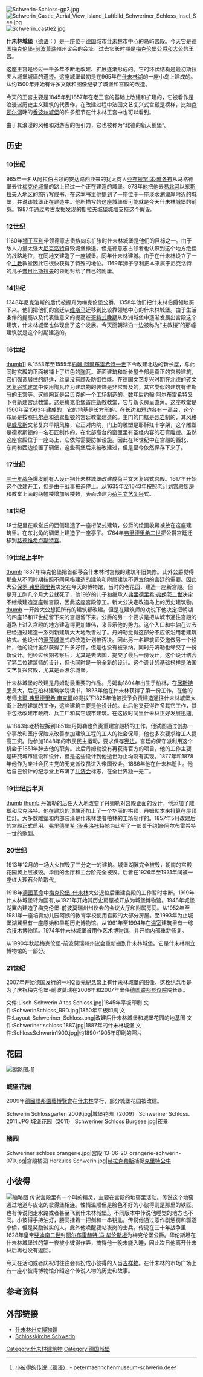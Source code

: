 {{Coord|53|37|27|N|11|25|8|E|region:DE-MV:landmark|display=title }}
[[File:Schwerin-Schloss-gp2.jpg|thumb]]
[[File:Schwerin_Castle_Aerial_View_Island_Luftbild_Schweriner_Schloss_Insel_See.jpg|thumb]]
[[File:Schwerin_castle2.jpg|thumb]]

'''什未林城堡'''（[[德语|德语]]：{{lang|de|Schweriner Schloss}}）是一座位于[[德国|德国]]城市[[什未林|什未林]]市中心的岛屿宫殿。今天它是德国[[梅克伦堡-前波莫瑞|梅克伦堡-前波莫瑞]]州州议会的会址。过去它长时期是[[奥鲍德里特王朝|梅克伦堡公爵和大公]]的王宫。

这座王宫是经过一千多年不断地改建、扩展逐渐形成的。它的环状结构是最初斯拉夫人城堡城墙的遗迹。这座城堡最初是在965年在[[什未林湖|什未林湖]]的一座小岛上建成的。从约1500年开始有许多文献和图像纪录了城堡和宫殿的改造。

今天的王宫主要是1845年到1857年在老王宫的基础上改建和扩建的，它被看作是浪漫派历史主义建筑的代表作。在改建过程中法国文艺复兴式宫殿是榜样，比如[[卢瓦尔河|卢瓦尔河]]畔的[[香波尔城堡|香波尔城堡]]的许多细节在什未林王宫中也可以看到。

由于其浪漫的风格和对游客的吸引力，它也被称为“北德的新天鹅堡”。

==历史==
===10世纪===
965年一名从阿拉伯占领的安达路西亚来的犹太商人[[亚布拉罕·本·雅各布|亚布拉罕·本·雅各布]]从马格德堡去往[[梅克伦城堡|梅克伦城堡]]的路上经过一个正在建造的城堡。973年他把他去[[易北河|易北河]]以东[[斯拉夫人|斯拉夫人]]地区的旅行写成书，在这本书里他提到了一座位于一座淡水湖湖岸附近的城堡，并说该城堡正在建造中。他所描写的这座城堡很可能就是今天什未林城堡的前身。1987年通过考古发掘发现的斯拉夫城堡城墙支持这个假设。

===12世纪===
1160年[[狮子亨利|狮子亨利]]带领德意志贵族向东扩张时什未林城堡是他们的目标之一。由于敌人力量太强大[[尼克洛特|尼克洛特]]自毁城堡撤退。但是德意志占领者也认识到这个地方绝佳的战略地位，在同地又建造了一座城堡。同年什未林建城。由于在什未林设立了一个[[主教|主教]]教堂因此它很快获得了特殊的地位。1169年狮子亨利把本来属于尼克洛特的儿子[[普日比斯拉夫_(奥鲍德里特)|普日比斯拉夫]]的领地封给了自己的附庸。

===14世纪===
1348年尼克洛斯的后代被提升为梅克伦堡公爵，1358年他们把什未林伯爵领地买下来。他们把他们的宫廷从[[维斯马|维斯马]]迁移到比较靠领地中心的什未林城堡。由于生活条件的提高以及代表性意义的提高在[[哥特式艺术|哥特式晚期]]从欧洲城堡中逐渐发展出宫殿这个建筑，什未林城堡也体现出了这个发展。今天面朝湖泊一边被称为“主教楼”的那幢建筑就是这个时期建造的。

===16世纪===
[[文件:Johannalbrechtmecklenburg.jpg|thumb]]]]
从1553年至1555年[[約翰·阿爾布雷希特一世|約翰·阿爾布雷希特一世]]下令改建北边的新长屋，与此同时宫殿的正面被铺上了红色的[[陶|陶]]瓦。正面建筑和新长屋全部是真正的宫殿建筑，它们强调居住的舒适，丝毫没有顾及防御性能。在德国[[文艺复兴|文艺复兴]]时期在北德的[[砖文艺复兴式建筑|砖文艺复兴式建筑]]中使用陶瓦作为建筑物的装饰是非常普及的，其它类似的建筑有维斯马的王宫等。这些陶瓦是[[吕贝克|吕贝克]]的一个工场制造的。数年后约翰·阿尔布雷希特又下令新建宫廷教堂。这是梅克伦堡首座[[新教|新教]]教堂，它与新长房呈直角。这座教堂是1560年至1563年建成的，它的地基是长方形的，在长边和短边各有一高台，这个布局是按照[[托尔高|托尔高]]和[[德累斯顿|德累斯顿]]的宫廷教堂建造的。主门的门框是[[砂岩|砂岩]]制的，其风格是[[威尼斯|威尼斯]]文艺复兴早期风格，它正对内院，门上的雕塑是耶稣扛十字架，这个雕塑是德累斯顿的一名石匠制作的。在北部高台的窗匣里有圣经内容的石膏雕塑。虽然这座宫殿位于一座岛上，它依然需要防御设施。因此在16世纪中在宫殿的西北、东南和西边设置了碉堡，这些碉堡后来被改建过，但是至今依然保存下来了。

===17世纪===
[[三十年战争|三十年战争]]爆发前有人设计把什未林城堡改建成荷兰文艺复兴式宫殿。1617年开始这个改建开工，但是由于战事被迫停止。从1635年至1643年按照老计划宫殿厨房和教堂上面的两幢楼增加层楼数，表面改建为[[荷兰文艺复兴|荷兰文艺复兴]]式。

===18世纪===
18世纪里在教堂丘的西侧建造了一座桁架式建筑，公爵的绘画收藏被放在这座建筑里。在东北角的碉堡上建造了一座亭子。1764年[[弗里德里希二世_(梅克伦堡-什未林)|弗里德里希二世]]把公爵宫廷迁移到[[路德维希卢斯特宫|路德维希卢斯特宫]]。

===19世纪上半叶===
[[文件:Am_Schweriner_Schloss_See_Castle_Lake.jpg|thumb]]
1837年梅克伦堡把首都移会什未林时宫殿的建筑年旧失修。此外公爵觉得那些从不同时期按照不同风格建造的建筑和附属建筑不适宜他的宫廷的需要。因此大公[[保罗·弗里德里希_(梅克伦堡-什未林)|保罗·弗里德里希]]决定在今天的博物馆，当时的老花园，建造一座新宫殿。但是开工刚几个月大公就死了，他19岁的儿子和继承人[[弗里德里希·弗朗茨二世_(梅克伦堡-什未林)|弗里德里希·弗朗茨二世]]决定不继续建造这座新宫殿，因此这座宫殿停工。新大公决定改造岛上的历史建筑物。
[[文件:Georg_Adolph_Demmler.jpg|thumb]]
一开始大公想把所有的建筑都改建。但是在建筑师{{link-de|乔治·阿道夫·丹姆勒|Georg Adolf Demmler}}的劝说下他决定把朝湖的四座16和17世纪留下来的宫殿留下来。公爵的另一个要求是把从城市通往宫殿的道路上进入宫殿的地方建造得更加雄伟，来显示他的势力。这个入口和中轴在过去已经通过建造一系列新建筑大大地改善过了。丹姆勒觉得这部分不应该沿用老建筑格式。他设计的[[溫莎城堡|溫莎城堡]]式的改造计划被否决。因此另一名建筑师受邀做另一个设计，他的设计虽然获得了许多好评，但是也没有被采纳。同时丹姆勒也缔交了一份新设计。他经过长期考察后，尤其是去法国，提交了最后一份设计，这个设计结合了第二位建筑师的设计，但也同时是一份全新的设计。这个设计的基础榜样是法国文艺复兴宫殿，尤其是香波尔城堡。

什未林城堡的改建是丹姆勒最重要的作品。丹姆勒1804年出生于柏林，在[[居斯特罗|居斯特罗]]長大，后在柏林建筑学院读书，1823年他在什未林获得了第一份工作。在他的老师[[卡爾·弗里德里希·申克爾|卡爾·弗里德里希·申克爾]]的提拔下1825年他被授予负责建造通往什未林城堡大街上政府建筑的工作，这些建筑主要是他设计的。此后他又获得许多其它工作，其中包括改建市政府、兵工厂和其它城市建筑。在这段时间里什未林正好发展迅速。

从1843年老桥被拆到1851年丹姆勒也负责重建宫殿桥的工作。他试图通过创办一个事故和医疗保险来改善参加建筑工程的工人的社会保障，他也多次要求给工人提高工资。他参加1848年的市民民主运动，要求保存[[宪法|宪法]]。宫廷的保守派利用这个机会于1851年辞去他的职务。此后丹姆勒没有再获得官方的项目，他的工作主要是研究城市建设和设计，但是这些设计到他逝世为止均没有实现。1877年和1878年他作为亲社会民主党的无党派议员进入帝国议会。1886年他在什未林逝世。他给自己设计的纪念堂上布满了[[共济会|共济会]]标志，在全世界独一无二。

===19世纪后半页===
[[文件:Schwerin_Schlosskirche_Innen.jpg|thumb]]
[[文件:Никлот.jpg|thumb]]
丹姆勒的后任大大地改变了丹姆勒对宫殿正面的设计，他添加了雕塑和尼克洛特。他在建筑的顶端还加上了一个华丽的拱顶，丹姆勒本来打算在屋顶挂灯。大多数雕塑和内部装潢是什未林或者柏林的工场制作的。1857年5月改建后的宫殿正式启用。[[弗里德里希·冯·弗洛托|弗里德里希·冯·弗洛托]]特地为此写了一部关于约翰·阿尔布雷希特一世的歌剧。

===20世纪===
1913年12月的一场大火摧毁了三分之一的建筑。城堡湖翼完全被毁，朝南的宫殿花园翼上层被毁。华丽的金厅和主台阶完全被毁。后者在1926年至1931年间被一座红大理石台阶取代。

1918年[[德國革命|德國革命]]中[[梅克伦堡-什未林|梅克伦堡-什未林]]大公退位后重建宫殿的工作暂时中断。1919年什未林城堡转为国有,从1921年开始其历史房屋被开放为城堡博物馆。1948年城堡湖翼内建造了梅克伦堡-前波莫瑞州州议会的会议大厅和附属房间。从1952年至1981年一座培育幼儿园阿姨的教育学校使用宫殿的大部分房屋。至1993年为止城堡湖翼里有一座原始和早期历史博物馆。从1961年至1994年在[[温室|温室]]建筑里有一综合技术博物馆。1974年什未林城堡被用作艺术博物馆，并开始内部重新修复。

从1990年秋起梅克伦堡-前波莫瑞州州议会重新搬到什未林城堡。它是什未林州立博物馆的一部分。

===21世纪===
2007年开始德国发行的一种[[2歐元紀念幣|2歐元紀念幣]]上有什未林城堡的图像，这枚纪念币是为了庆祝梅克伦堡-前波莫瑞在2006年和2007年出任[[德国联邦参议院|德国联邦参议院]]院长职。
<gallery>
文件:Lisch-Schwerin Altes Schloss.jpg|1845年平板印刷
文件:SchwerinSchloss_RRD.jpg|1850年平板印刷
文件:Layout_Schweriner_Schloss.png|改建后什未林城堡和城堡花园的地基图
文件:Schweriner schloss 1887.jpg|1887年的什未林城堡
文件:SchlossSchwerin1900.jpg|约1890-1905年印刷的照片
</gallery>

==花园==
[[File:Lage_der_Seen_Schwerin.png|缩略图]]。]]

===城堡花园===
2009年[[德國聯邦園藝博覽會|德國聯邦園藝博覽會]]在[[什未林|什未林]]举行，部分城堡花园被改建。
<gallery>
Schwerin Schlossgarten 2009.jpg|城堡花园（2009）
Schweriner Schloss. 2011.JPG|城堡花园（2011）
Schweriner Schloss Burgsee.jpg|{{le|城堡湖|Burgsee (Schwerin)}}夜景
</gallery>

===橘园===
<gallery>
Schweriner schloss orangerie.jpg|宫殿{{le|橘园|Orangery}}
13-06-20-orangerie-schwerin-070.jpg|宫殿橘园
Herkules Schwerin.jpg|[[赫拉克勒斯|赫拉克勒斯]]捕捉[[克里特公牛|克里特公牛]]
</gallery>

==小彼得==
[[File:Schwerin_Schloss_-_Petermännchen.jpg|缩略图]]
传说宫殿里有一个叫{{le|小彼得|Petermännchen}}的精灵，主要在宫殿的地窖里活动。传说这个地窖通过地道与皮诺的彼得堡相连。性情温顺但是脸色不好的小彼得则是那里的铁匠。也有传说他走水路或者甚至飞到什未林城堡<ref>[http://www.petermaennchenmuseum-schwerin.de/sage.htm 小彼得的传说（德语）] {{Wayback|url=http://www.petermaennchenmuseum-schwerin.de/sage.htm |date=20101205055210 }} - petermaennchenmuseum-schwerin.de</ref>。不同版本中传说他睡觉的地方也不同。小彼得手持油灯，腰间挂着一把剑和一串钥匙。传说他通过恶作剧惩罚和驱逐小偷，但是奖励诚实的人。此外他唤醒要站夜岗的士兵。传说在三十年战争里1628年皇帝[[斐迪南二世_(神圣罗马帝国)|斐迪南二世]]封[[阿尔布雷赫特·冯·华伦斯坦|阿尔布雷赫特·冯·华伦斯坦]]为梅克伦堡公爵。华伦斯坦在什未林城堡过的第一夜被小彼得作弄，搞得他一晚未能入睡，因此次日他离开什未林后再也没有返回。

今天在活动或者庆祝时往往会有扮成小彼得的人当[[吉祥物|吉祥物]]。在什未林的市场广场上有一座小彼得博物馆介绍这个传说人物的历史和故事。

==参考资料==
<references />

==外部链接==
{{Commonscat|Schweriner Schloss }}
* [http://www.museum-schwerin.de/orte/schloss-schwerin/ 什未林州立博物馆] {{Wayback|url=http://www.museum-schwerin.de/orte/schloss-schwerin/ |date=20160512023032 }}
* [http://www.schlosskirche-schwerin.de Schlosskirche Schwerin] {{Wayback|url=http://www.schlosskirche-schwerin.de/ |date=20180827214204 }}

{{Authority control}}
[[Category:什未林建筑物|Category:什未林建筑物]]
[[Category:德国城堡|Category:德国城堡]]